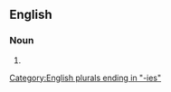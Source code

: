 ==English==

===Noun===
{{head|en|noun plural form}}

# {{plural of|hackberry|lang=en}}

[[Category:English plurals ending in "-ies"]]